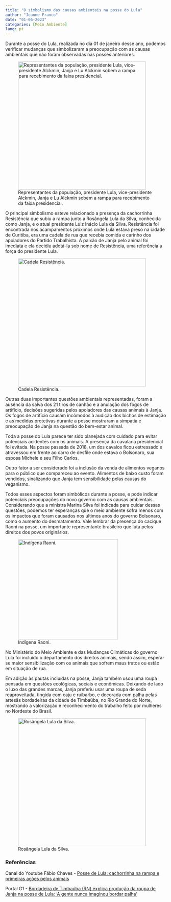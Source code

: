 ---
title: "O simbolismo das causas ambientais na posse do Lula"
author: "Jeanne Franco"
date: "01-06-2023"
categories: [Meio Ambiente]
lang: pt
---

Durante a posse do Lula, realizada no dia 01 de janeiro desse ano, podemos verificar mudanças que simbolizaram a preocupação com as causas ambientais que não foram observadas nas posses anteriores.

![Representantes da população, presidente Lula, vice-presidente Alckmin, Janja e Lu Alckmin sobem a rampa para recebimento da faixa presidencial.](images/8N28pju6ZNg.jpg){width="400"}

O principal simbolismo esteve relacionado a presença da cachorrinha Resistência que subiu a rampa junto a Rosângela Lula da Silva, conhecida como Janja, e o atual presidente Luiz Inácio Lula da Silva. Resistência foi encontrada nos acampamentos próximos onde Lula estava preso na cidade de Curitiba, era uma cadela de rua que recebia comida e carinho dos apoiadores do Partido Trabalhista. A paixão de Janja pelo animal foi imediata e ela decidiu adotá-la sob nome de Resistência, uma referência a força do presidente Lula.

![Cadela Resistência.](images/Gs2IaZfV8TA.jpg){width="400"}

Outras duas importantes questões ambientais representadas, foram a ausência da salva dos 21 tiros de canhão e a anulação dos fogos de artifício, decisões sugeridas pelos apoiadores das causas animais à Janja. Os fogos de artifício causam incômodos à audição dos bichos de estimação e as medidas protetivas durante a posse mostraram a simpatia e preocupação de Janja na questão do bem-estar animal.

Toda a posse do Lula parece ter sido planejada com cuidado para evitar potenciais acidentes com os animais. A presença da cavalaria presidencial foi evitada. Na posse passada de 2018, um dos cavalos ficou estressado e atravessou em frente ao carro de desfile onde estava o Bolsonaro, sua esposa Michele e seu Filho Carlos.

Outro fator a ser considerado foi a inclusão da venda de alimentos veganos para o público que compareceu ao evento. Alimentos de baixo custo foram vendidos, sinalizando que Janja tem sensibilidade pelas causas do veganismo.\

Todos esses aspectos foram simbólicos durante a posse, e pode indicar potenciais preocupações do novo governo com as causas ambientais. Considerando que a ministra Marina Silva foi indicada para cuidar dessas questões, podemos ter esperanças que o meio ambiente sofra menos com os impactos que foram causados nos últimos anos do governo Bolsonaro, como o aumento do desmatamento. Vale lembrar da presença do cacique Raoni na posse, um importante representante brasileiro que luta pelos direitos dos povos originários.

![Indígena Raoni.](images/lcZukuKMC5k.jpg){width="313"}

No Ministério do Meio Ambiente e das Mudanças Climáticas do governo Lula foi incluído o departamento dos direitos animais, sendo assim, espera-se maior sensibilização com os animais que sofrem maus tratos ou estão em situação de rua.

Em adição às pautas incluídas na posse, Janja também usou uma roupa pensada em questões ecológicas, sociais e econômicas. Deixando de lado o luxo das grandes marcas, Janja preferiu usar uma roupa de seda reaproveitada, tingida com caju e ruibarbo, e decorada com palha pelas artesãs bordadeiras da cidade de Timbaúba, no Rio Grande do Norte, mostrando a valorização e reconhecimento do trabalho feito por mulheres no Nordeste do Brasil.

![Rosângela Lula da Silva.](images/w53Cqb_z8Eo.jpg){width="400"}

### Referências

Canal do Youtube Fábio Chaves - [Posse de Lula: cachorrinha na rampa e primeiras ações pelos animais](https://www.youtube.com/watch?v=Z7aNGq4pQHM)

Portal G1 - [Bordadeira de Timbaúba (RN) explica produção da roupa de Janja na posse de Lula: 'A gente nunca imaginou bordar palha'](https://g1.globo.com/rn/rio-grande-do-norte/noticia/2023/01/02/bordadeira-do-rn-explica-processo-de-fabricacao-da-roupa-usada-por-janja-na-posse-de-lula-totalmente-inovadora.ghtml)
